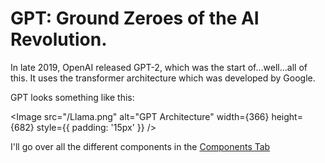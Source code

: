 
# GPT: Ground Zeroes of the AI Revolution.

In late 2019, OpenAI released GPT-2, which was the start of...well...all of this. It uses the transformer architecture which was developed by Google.

GPT looks something like this:

<Image src="/Llama.png" alt="GPT Architecture" width={366} height={682} style={{ padding: '15px' }} />

I'll go over all the different components in the [Components Tab](https://guide.repleteai.com/Text-Generation/Components)